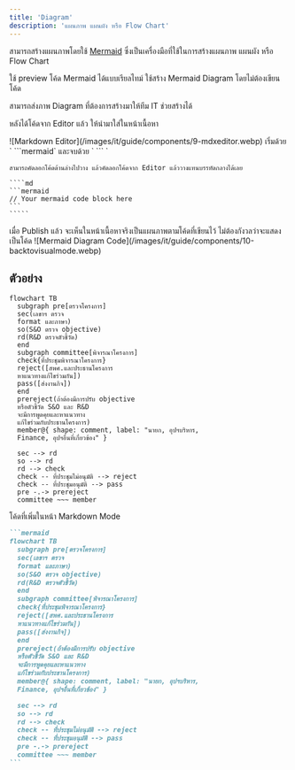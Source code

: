 ```yaml
---
title: 'Diagram'
description: 'แผนภาพ แผนผัง หรือ Flow Chart'
---
```


สามารถสร้างแผนภาพโดยใช้ [Mermaid](https://mermaid.js.org/) ซึ่งเป็นเครื่องมือที่ใช้ในการสร้างแผนภาพ แผนผัง หรือ Flow Chart

<CardGroup>
  <Card
    title="Mermaid Live Edit"
    icon="frame"
    href="https://mermaid.live/edit"
  >
    ใช้ preview โค้ด Mermaid ได้แบบเรียลไทม์
  </Card>
  <Card
    title="Mermaid Playground"
    icon="square-pen"
    href="https://www.mermaidchart.com/play"
  >
    ใช้สร้าง Mermaid Diagram โดยไม่ต้องเขียนโค้ด
  </Card>
</CardGroup>

<Tip>สามารถส่งภาพ Diagram ที่ต้องการสร้างมาให้ทีม IT ช่วยสร้างได้</Tip>

หลังได้โค้ดจาก Editor แล้ว ให้นำมาใส่ในหน้าเนื้อหา

<Steps>
  <Step title="เปลี่ยน Web Editor เป็น Markdown Mode">
    ![Markdown Editor](/images/it/guide/components/9-mdxeditor.webp)    
  </Step>
  <Step title="วางโค้ด Mermaid ลงในหน้าเนื้อหา">
    เริ่มด้วย ` ```mermaid` และจบด้วย ` ``` `
    
    สามารถคัดลอกโค้ดด้านล่างไปวาง แล้วคัดลอกโค้ดจาก Editor แล้ววางแทนบรรทัดกลางได้เลย

    ````md
    ```mermaid
    // Your mermaid code block here
    ```
    `````

  </Step>
  <Step title="หลังกลับมา Visual Mode จะเห็นเป็น Code Block ดังรูปด้านล่าง">
    เมื่อ Publish แล้ว จะเห็นในหน้าเนื้อหาจริงเป็นแผนภาพตามโค้ดที่เขียนไว้ ไม่ต้องกังวลว่าจะแสดงเป็นโค้ด
    ![Mermaid Diagram Code](/images/it/guide/components/10-backtovisualmode.webp)
  </Step>
</Steps>

## ตัวอย่าง

```mermaid
flowchart TB
  subgraph pre[ตรวจโครงการ]
  sec(เลขาฯ ตรวจ
  format และภาษา)
  so(S&O ตรวจ objective)
  rd(R&D ตรวจตัวชี้วัด)
  end
  subgraph committee[พิจารณาโครงการ]
  check{ที่ประชุมพิจารณาโครงการ}
  reject([สพศ.และประธานโครงการ
  หาแนวทางแก้ไขร่วมกัน])
  pass([ส่งงานกิจ])
  end
  prereject(ถ้าต้องมีการปรับ objective
  หรือตัวชี้วัด S&O และ R&D
  จะมีการพูดคุยและหาแนวทาง
  แก้ไขร่วมกับประธานโครงการ)
  member@{ shape: comment, label: "นายก, อุปฯบริหาร,
  Finance, อุปฯอื่นที่เกี่ยวข้อง" }

  sec --> rd
  so --> rd
  rd --> check
  check -- ที่ประชุมไม่อนุมัติ --> reject
  check -- ที่ประชุมอนุมัติ --> pass
  pre -.-> prereject
  committee ~~~ member
```

โค้ดที่เพิ่มในหน้า Markdown Mode

````md
```mermaid
flowchart TB
  subgraph pre[ตรวจโครงการ]
  sec(เลขาฯ ตรวจ
  format และภาษา)
  so(S&O ตรวจ objective)
  rd(R&D ตรวจตัวชี้วัด)
  end
  subgraph committee[พิจารณาโครงการ]
  check{ที่ประชุมพิจารณาโครงการ}
  reject([สพศ.และประธานโครงการ
  หาแนวทางแก้ไขร่วมกัน])
  pass([ส่งงานกิจ])
  end
  prereject(ถ้าต้องมีการปรับ objective
  หรือตัวชี้วัด S&O และ R&D
  จะมีการพูดคุยและหาแนวทาง
  แก้ไขร่วมกับประธานโครงการ)
  member@{ shape: comment, label: "นายก, อุปฯบริหาร,
  Finance, อุปฯอื่นที่เกี่ยวข้อง" }

  sec --> rd
  so --> rd
  rd --> check
  check -- ที่ประชุมไม่อนุมัติ --> reject
  check -- ที่ประชุมอนุมัติ --> pass
  pre -.-> prereject
  committee ~~~ member
```
````

```

```
